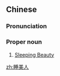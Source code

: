 ==Chinese==
{{zh-forms|type=12}}
{{wikipedia|lang=zh|睡美人}}

===Pronunciation===
{{zh-pron
|m=Shuìměirén
|c=seoi6 mei5 jan4
|cat=pn
}}

===Proper noun===
{{zh-proper noun}}

# [[Sleeping Beauty]] {{gloss|story and main character}}

[[zh:睡美人]]